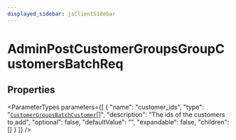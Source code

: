 ```yaml
---
displayed_sidebar: jsClientSidebar
---
```



# AdminPostCustomerGroupsGroupCustomersBatchReq

## Properties

<ParameterTypes parameters={[
  {
    "name": "customer_ids",
    "type": "[`CustomerGroupsBatchCustomer`](internal.CustomerGroupsBatchCustomer.mdx)[]",
    "description": "The ids of the customers to add",
    "optional": false,
    "defaultValue": "",
    "expandable": false,
    "children": []
  }
]} />
